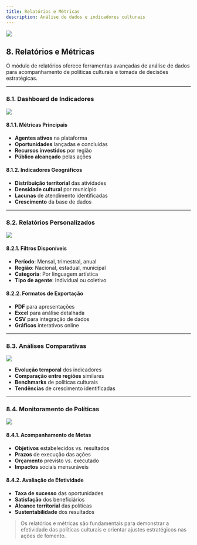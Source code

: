 ```yaml
---
title: Relatórios e Métricas
description: Análise de dados e indicadores culturais
---
```


![](./img/08_relatorios/08_relatorios_icon.jpg)

## 8. Relatórios e Métricas

O módulo de relatórios oferece ferramentas avançadas de análise de dados para acompanhamento de políticas culturais e tomada de decisões estratégicas.

---

### 8.1. Dashboard de Indicadores

![](./img/08_relatorios/08_01/08_01_dashboard.jpg)

#### 8.1.1. Métricas Principais
- **Agentes ativos** na plataforma
- **Oportunidades** lançadas e concluídas
- **Recursos investidos** por região
- **Público alcançado** pelas ações

#### 8.1.2. Indicadores Geográficos  
- **Distribuição territorial** das atividades
- **Densidade cultural** por município
- **Lacunas** de atendimento identificadas
- **Crescimento** da base de dados

---

### 8.2. Relatórios Personalizados

![](./img/08_relatorios/08_02/08_02_personalizados.jpg)

#### 8.2.1. Filtros Disponíveis
- **Período**: Mensal, trimestral, anual
- **Região**: Nacional, estadual, municipal  
- **Categoria**: Por linguagem artística
- **Tipo de agente**: Individual ou coletivo

#### 8.2.2. Formatos de Exportação
- **PDF** para apresentações
- **Excel** para análise detalhada
- **CSV** para integração de dados
- **Gráficos** interativos online

---

### 8.3. Análises Comparativas

![](./img/08_relatorios/08_03/08_03_comparativas.jpg)

- **Evolução temporal** dos indicadores
- **Comparação entre regiões** similares
- **Benchmarks** de políticas culturais
- **Tendências** de crescimento identificadas

---

### 8.4. Monitoramento de Políticas

![](./img/08_relatorios/08_04/08_04_politicas.jpg)

#### 8.4.1. Acompanhamento de Metas
- **Objetivos** estabelecidos vs. resultados
- **Prazos** de execução das ações
- **Orçamento** previsto vs. executado  
- **Impactos** sociais mensuráveis

#### 8.4.2. Avaliação de Efetividade
- **Taxa de sucesso** das oportunidades
- **Satisfação** dos beneficiários
- **Alcance territorial** das políticas
- **Sustentabilidade** dos resultados

> Os relatórios e métricas são fundamentais para demonstrar a efetividade das políticas culturais e orientar ajustes estratégicos nas ações de fomento.
